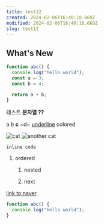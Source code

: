 ```yaml
---
title: test12
created: 2024-02-06T16:40:10.669Z
modified: 2024-02-06T16:40:10.669Z
slug: test12
---
```

  
## What's New

```js
function abc() {
  console.log("hello world");
  const a = 3;
  const b = 4;

  return a + b;
}
```

테스트 **문자열 ??**

a _b_ **c** ~d~ <u>underline</u> colored

![cat](./cat.jpg)
![another cat](./cat.jpg)

`inline code`

1.  ordered
    
    1.  nested
        
    2.  next
        

[link to naver](https://www.naver.com)

```js
function abc() {
  console.log("hello world");
}
```